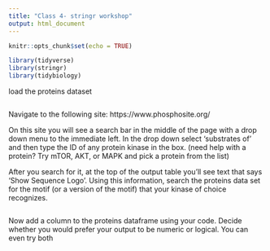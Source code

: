 ```yaml
---
title: "Class 4- stringr workshop"
output: html_document
---
```


```r
knitr::opts_chunk$set(echo = TRUE)

library(tidyverse)
library(stringr)
library(tidybiology)
```

load the proteins dataset
```r

```


Navigate to the following site: https://www.phosphosite.org/

On this site you will see a search bar in the middle of the page with a drop down menu to the immediate left. In the drop down select 'substrates of' and then type the ID of any protein kinase in the box. (need help with a protein? Try mTOR, AKT, or MAPK and pick a protein from the list)

After you search for it, at the top of the output table you'll see text that says 'Show Sequence Logo'. Using this information, search the proteins data set for the motif (or a version of the motif) that your kinase of choice recognizes.

```r

```


Now add a column to the proteins dataframe using your code. Decide whether you would prefer your output to be numeric or logical. You can even try both

```r

```




